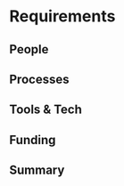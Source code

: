 # Requirements
<!--
An idea of what is required to make the project actually happen
-->

## People
<!--
Who needs to be involved, what's the proposed structure, what will it take to get their involvement?
-->

## Processes
<!--
What processes need to be put in place e.g. codes of conduct, regular ISC meetings, handover to the community at large?
-->

## Tools & Tech
<!--
What is going to be needed to deliver this project?

Will cloud computing be used - if yes are there necessary components that will be deciding factors between providers?

Are there tools or tech that don't exist that will be produced to facilitate the project?
-->

## Funding
<!--
[TO DO] THE GUIDANCE IS PRETTY UNCLEAR, ESP IN LIGHT OF GABOR'S PROPOSAL VS AWARD SIZE

-->

## Summary
<!--
A summary of the requirements that contextualises the costs
-->
